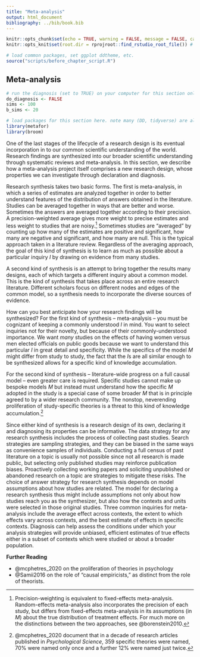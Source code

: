 ```yaml
---
title: "Meta-analysis"
output: html_document
bibliography: ../bib/book.bib 
---
```


<!-- note do_bookdown is set in index.rmd, so we know if you're running just this .Rmd or compiling the book-->
```r
knitr::opts_chunk$set(echo = TRUE, warning = FALSE, message = FALSE, cache = FALSE)
knitr::opts_knit$set(root.dir = rprojroot::find_rstudio_root_file()) # files are all relative to RStudio project home
```

```r
# load common packages, set ggplot ddtheme, etc.
source("scripts/before_chapter_script.R")
```

<!-- start post here, do not edit above -->

## Meta-analysis

<!-- make sure to rename the section title below -->

```r
# run the diagnosis (set to TRUE) on your computer for this section only before pushing to Github. no diagnosis will ever take place on github.
do_diagnosis <- FALSE
sims <- 100
b_sims <- 20
```

```r
# load packages for this section here. note many (DD, tidyverse) are already available, see scripts/package-list.R
library(metafor)
library(broom)
```

One of the last stages of the lifecycle of a research design is its eventual incorporation in to our common scientific understanding of the world. Research findings are synthesized into our broader scientific understanding through systematic reviews and meta-analysis. In this section, we describe how a meta-analysis project itself comprises a new research design, whose properties we can investigate through declaration and diagnosis.

Research synthesis takes two basic forms. The first is meta-analysis, in which a series of estimates are analyzed together in order to better understand features of the distribution of answers obtained in the literature.  Studies can be averaged together in ways that are better and worse. Sometimes the answers are averaged together according to their precision. A precision-weighted average gives more weight to precise estimates and less weight to studies that are noisy.^[Precision-weighting is equivalent to fixed-effects meta-analysis. Random-effects meta-analysis also incorporates the precision of each study, but differs from fixed-effects meta-analysis in its assumptions (in *M*) about the true distribution of treatment effects. For much more on the distinctions between the two approaches, see @borenstein2010.] Sometimes studies are "averaged" by counting up how many of the estimates are positive and significant, how many are negative and significant, and how many are null. This is the typical approach taken in a literature review. Regardless of the averaging approach, the goal of this kind of synthesis is to learn as much as possible about a particular inquiry *I* by drawing on evidence from many studies.

A second kind of synthesis is an attempt to bring together the results many designs, each of which targets a different inquiry about a common model. This is the kind of synthesis that takes place across an entire research literature. Different scholars focus on different nodes and edges of the common model, so a synthesis needs to incorporate the diverse sources of evidence. 

How can you best anticipate how your research findings will be synthesized? For the first kind of synthesis -- meta-analysis -- you must be cognizant of keeping a commonly understood *I* in mind. You want to select inquiries not for their novelty, but because of their commonly-understood importance. We want *many* studies on the effects of having women versus men elected officials on public goods because we want to understand this particular *I* in great detail and specificity. While the specifics of the model *M* might differ from study to study, the fact that the *I*s are all similar enough to be synthesized allows for a specific kind of knowledge accumulation.

For the second kind of synthesis -- literature-wide progress on a full causal model -- even greater care is required. Specific studies cannot make up bespoke models *M* but instead must understand how the specific *M* adopted in the study is a special case of some broader *M* that is in principle agreed to by a wider research community. The nonstop, neverending proliferation of study-specific theories is a threat to this kind of knowledge accumulation.^[@mcphetres_2020 document that in a decade of research articles published in *Psychological Science*, 359 specific theories were named, 70% were named only once and a further 12% were named just twice.]

Since either kind of synthesis is a research design of its own, declaring it and diagnosing its properties can be informative. The data strategy for any research synthesis includes the process of collecting past studies. Search strategies are sampling strategies, and they can be biased in the same ways as convenience samples of individuals. Conducting a full census of past literature on a topic is usually not possible since not all research is made public, but selecting only published studies may reinforce publication biases. Proactively collecting working papers and soliciting unpublished or abandoned research on a topic are strategies to mitigate these risks. The choice of answer strategy for research synthesis depends on model assumptions about how studies are related. The model for declaring a research synthesis thus might include assumptions not only about how studies reach you as the synthesizer, but also how the contexts and units were selected in those original studies. Three common inquiries for meta-analysis include the average effect across contexts, the extent to which effects vary across contexts, and the best estimate of effects in specific contexts. Diagnosis can help assess the conditions under which your analysis strategies will provide unbiased, efficient estimates of true effects either in a subset of contexts which were studied or about a broader population.

**Further Reading**

- @mcphetres_2020 on the proliferation of theories in psychology
- @Samii2016 on the role of "causal empiricists," as distinct from the role of theorists.





<!-- ^[Meta-analysis can sharpen individual study estimates, by leveraging information from other studies about how effects vary, as we describe in [a blog post](https://declaredesign.org/blog/meta-analysis-can-be-used-not-just-to-guess-about-effects-out-of-sample-but-also-to-re-evaluate-effects-in-sample.html).] -->
<!-- -- need to share materials -->
<!-- -- share all the data so meta-analyses can answer other questions from your data -->

<!-- -- meta-analysis is a design too!  -->
<!-- -- model: research designs of your constituent studies, including whether they have good designs! -->
<!-- -- inquiries: population average effect, best estimate of effects in specific contexts, how much effects vary across sites; effects need not be average effect, could be meta-analysis of heterogeneous effects -->
<!-- -- data strategy: how do you select studies, do you include only published studies, etc. -->
<!-- -- answer strategy:  -->


<!-- # ```{r} -->
<!-- # study_design_fixed <-  -->
<!-- #   declare_model(N = 100, U = rnorm(N), potential_outcomes(Y ~ 0.2 * Z + U)) +  -->
<!-- #   declare_inquiry(study_ATE = mean(Y_Z_1 - Y_Z_0)) +  -->
<!-- #   declare_assignment(Z = complete_ra(N, m = 50), legacy = FALSE) +  -->
<!-- #   declare_measurement(Y = reveal_outcomes(Y ~ Z)) +  -->
<!-- #   declare_estimator(Y ~ Z, model = difference_in_means) -->
<!-- #  -->
<!-- # draw_inquiries(study_design_fixed) -->
<!-- #  -->
<!-- # diagnose_design(study_design_fixed, sims = 500) -->
<!-- #  -->
<!-- # study_design_random <-  -->
<!-- #   declare_model(N = 100, U = rnorm(N), potential_outcomes(Y ~ rnorm(1, mean = 0.2, sd = 0.3) * Z + U)) +  -->
<!-- #   declare_inquiry(study_ATE = mean(Y_Z_1 - Y_Z_0)) +  -->
<!-- #   declare_assignment(Z = complete_ra(N, m = 50), legacy = FALSE) +  -->
<!-- #   declare_measurement(Y = reveal_outcomes(Y ~ Z)) +  -->
<!-- #   declare_estimator(Y ~ Z, model = difference_in_means) -->
<!-- #  -->
<!-- # draw_inquiries(study_design_random) -->
<!-- #  -->
<!-- # diagnose_design(study_design_random, sims = 500) -->
<!-- #  -->
<!-- #  -->
<!-- # model <- -->
<!-- #   declare_model(data = simulate_design(study_design_fixed, study_design_random, sims = 100)) -->
<!-- #  -->
<!-- # inquiry <-  -->
<!-- #   declare_inquiry(PATE = 0.2) -->
<!-- #  -->
<!-- # answer_strategy <-  -->
<!-- #   declare_estimator(handler = label_estimator(function(data){ -->
<!-- #     with(data, tidy(rma.uni(yi = estimate, sei = std.error, subset = design_label == "study_design_fixed", method = "REML"), conf.int = TRUE)) -->
<!-- #   }), label = "dFE-eRE", inquiry = "PATE") + -->
<!-- #   declare_estimator(handler = label_estimator(function(data){ -->
<!-- #     with(data, tidy(rma.uni(yi = estimate, sei = std.error, subset = design_label == "study_design_random", method = "REML"), conf.int = TRUE)) -->
<!-- #   }), label = "dRE-eRE", inquiry = "PATE") +  -->
<!-- #   declare_estimator(handler = label_estimator(function(data){ -->
<!-- #     with(data, tidy(rma.uni(yi = estimate, sei = std.error, subset = design_label == "study_design_fixed", method = "FE"), conf.int = TRUE)) -->
<!-- #   }), label = "dFE-eFE", inquiry = "PATE") +  -->
<!-- #   declare_estimator(handler = label_estimator(function(data){ -->
<!-- #     with(data, tidy(rma.uni(yi = estimate, sei = std.error, subset = design_label == "study_design_random", method = "FE"), conf.int = TRUE)) -->
<!-- #   }), label = "dRE-eFE", inquiry = "PATE") -->
<!-- #  -->
<!-- # design <- model + inquiry + answer_strategy -->
<!-- # ``` -->
<!-- #  -->
<!-- # ```{r} -->
<!-- # dat <- draw_data(design) -->
<!-- #  -->
<!-- # est <- get_estimates(design, data = dat) %>%  -->
<!-- #   mutate(y = if_else(str_detect(estimator_label, "eRE"), 0.07, -0.07), -->
<!-- #          plot_label = if_else(str_detect(estimator_label, "eRE"), "RE", "FE"), -->
<!-- #          design_label = if_else(str_detect(estimator_label, "dRE"), "study_design_random", "study_design_fixed")) -->
<!-- #  -->
<!-- # dat %>%  -->
<!-- #   ggplot(aes(x = estimate, y = 0, size = 1/std.error)) +  -->
<!-- #   geom_jitter(height = 0.02, width = 0, alpha = 0.5) +  -->
<!-- #   geom_errorbarh(data = est, aes(y = y, xmin = conf.low, xmax = conf.high), size = 0.5, height = 0.005) +  -->
<!-- #   geom_point(data = est, aes(y = y), size = 2.5) +  -->
<!-- #   geom_text(data = est, aes(y = y, label = plot_label), nudge_y = 0.015, size = 4) +  -->
<!-- #   coord_cartesian(ylim = c(-0.1, 0.1)) +  -->
<!-- #   facet_grid(design_label~ .) -->
<!-- # ``` -->
<!-- #  -->
<!-- # ```{r, echo = FALSE, eval = do_diagnosis} -->
<!-- # diagnosis <- diagnose_design(design, sims = sims) -->
<!-- # ``` -->
<!-- #  -->
<!-- # ```{r, echo = FALSE, purl = FALSE} -->
<!-- # # figure out where the dropbox path is, create the directory if it doesn't exist, and name the RDS file -->
<!-- # rds_file_path <- paste0(get_dropbox_path("19_Synthesis"), "/diagnosis.RDS") -->
<!-- # if (do_diagnosis & !exists("do_bookdown")) { -->
<!-- #   write_rds(diagnosis, file = rds_file_path) -->
<!-- # } -->
<!-- # diagnosis <- read_rds(rds_file_path) -->
<!-- # ``` -->
<!-- #  -->
<!-- # ```{r} -->
<!-- # diagnosis %>%  -->
<!-- #   get_diagnosands %>%  -->
<!-- #   transmute( -->
<!-- #     model = if_else(str_detect(estimator_label, "dRE"), "RE", "FE"), -->
<!-- #     estimator = if_else(str_detect(estimator_label, "eRE"), "RE", "FE"), -->
<!-- #     bias, coverage -->
<!-- #   ) %>%  -->
<!-- #   kable(digits = 2) -->
<!-- # ``` -->
<!-- #  -->


<!-- A research synthesis is a "meta MIDA" -->

<!-- M: A model that subsumes portions of the sub Ms -->
<!-- I: This is a summary of all of the Is across the studies -->
<!-- D: This is the inclusion / exclusion criteria. Transformations of the study data. standardization. (sampling, measurement.) -->
<!-- A: things like random effects or fixed effects -->


<!-- $I_1 \approx I_2 \approx I_3$ -->

<!-- Not -->

<!-- $a^M_1 \approx a^M_2 \approx a^M_3$ -->


<!-- Meta-analysis can be used not just to guess about effects out-of-sample but also to re-evaluate effects in sample: https://declaredesign.org/blog/2018-12-11-meta-analysis.html -->

<!-- - don't select on DV -->
<!-- - select on high quality MIDAs (drop those with bias) -->
<!-- - precision weighting (accounting for the quality of the design indirectly!) -->




<!-- ## grab bag -->

<!-- -- systematic reviews are sign and significance, meta-analysis are point estimates -->
